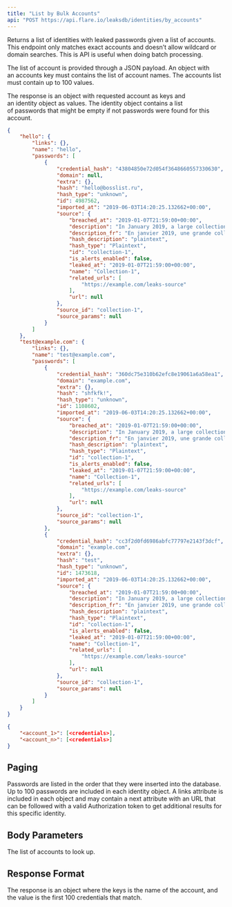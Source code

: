 ```yaml
---
title: "List by Bulk Accounts"
api: "POST https://api.flare.io/leaksdb/identities/by_accounts"
---
```



<GatedAccessFeatureAstp />

Returns a list of identities with leaked passwords given a list of accounts.
This endpoint only matches exact accounts and doesn’t allow wildcard or domain searches.
This is API is useful when doing batch processing.

The list of account is provided through a JSON payload.
An object with an accounts key must contains the list of account names.
The accounts list must contain up to 100 values.

The response is an object with requested account as keys and an identity object as values.
The identity object contains a list of passwords that might be empty if not passwords were found for this account.

<ResponseExample>

```json Response Example
{
    "hello": {
        "links": {},
        "name": "hello",
        "passwords": [
            {
                "credential_hash": "43804850e72d054f3648660557330630",
                "domain": null,
                "extra": {},
                "hash": "hello@bosslist.ru",
                "hash_type": "unknown",
                "id": 4987562,
                "imported_at": "2019-06-03T14:20:25.132662+00:00",
                "source": {
                    "breached_at": "2019-01-07T21:59:00+00:00",
                    "description": "In January 2019, a large collection of credential stuffing lists (combinations of email addresses and passwords used to hijack accounts on other services) was discovered being distributed on a popular hacking forum. The data contained almost 2.7 billion records including 773 million unique email addresses alongside passwords those addresses had used on other breached services.",
                    "description_fr": "En janvier 2019, une grande collection de listes de bourrage d'identifiants (combinaisons d'adresses \u00e9lectroniques et de mots de passe utilis\u00e9s pour prendre contr\u00f4le de comptes sur d'autres services) a \u00e9t\u00e9 diffus\u00e9e sur un forum de piratage populaire. Les donn\u00e9es contenaient pr\u00e8s de 2,7 milliards d'enregistrements, dont 773 millions d'adresses \u00e9lectroniques uniques aux c\u00f4t\u00e9s de mots de passe que ces adresses avaient utilis\u00e9s sur d'autres services ayant subi des br\u00e8ches de donn\u00e9es.",
                    "hash_description": "plaintext",
                    "hash_type": "Plaintext",
                    "id": "collection-1",
                    "is_alerts_enabled": false,
                    "leaked_at": "2019-01-07T21:59:00+00:00",
                    "name": "Collection-1",
                    "related_urls": [
                        "https://example.com/leaks-source"
                    ],
                    "url": null
                },
                "source_id": "collection-1",
                "source_params": null
            }
        ]
    },
    "test@example.com": {
        "links": {},
        "name": "test@example.com",
        "passwords": [
            {
                "credential_hash": "360dc75e310b62efc8e19061a6a58ea1",
                "domain": "example.com",
                "extra": {},
                "hash": "shfkfk!",
                "hash_type": "unknown",
                "id": 1108602,
                "imported_at": "2019-06-03T14:20:25.132662+00:00",
                "source": {
                    "breached_at": "2019-01-07T21:59:00+00:00",
                    "description": "In January 2019, a large collection of credential stuffing lists (combinations of email addresses and passwords used to hijack accounts on other services) was discovered being distributed on a popular hacking forum. The data contained almost 2.7 billion records including 773 million unique email addresses alongside passwords those addresses had used on other breached services.",
                    "description_fr": "En janvier 2019, une grande collection de listes de bourrage d'identifiants (combinaisons d'adresses \u00e9lectroniques et de mots de passe utilis\u00e9s pour prendre contr\u00f4le de comptes sur d'autres services) a \u00e9t\u00e9 diffus\u00e9e sur un forum de piratage populaire. Les donn\u00e9es contenaient pr\u00e8s de 2,7 milliards d'enregistrements, dont 773 millions d'adresses \u00e9lectroniques uniques aux c\u00f4t\u00e9s de mots de passe que ces adresses avaient utilis\u00e9s sur d'autres services ayant subi des br\u00e8ches de donn\u00e9es.",
                    "hash_description": "plaintext",
                    "hash_type": "Plaintext",
                    "id": "collection-1",
                    "is_alerts_enabled": false,
                    "leaked_at": "2019-01-07T21:59:00+00:00",
                    "name": "Collection-1",
                    "related_urls": [
                        "https://example.com/leaks-source"
                    ],
                    "url": null
                },
                "source_id": "collection-1",
                "source_params": null
            },
            {
                "credential_hash": "cc3f2d0fd6986abfc77797e2143f3dcf",
                "domain": "example.com",
                "extra": {},
                "hash": "test",
                "hash_type": "unknown",
                "id": 1473618,
                "imported_at": "2019-06-03T14:20:25.132662+00:00",
                "source": {
                    "breached_at": "2019-01-07T21:59:00+00:00",
                    "description": "In January 2019, a large collection of credential stuffing lists (combinations of email addresses and passwords used to hijack accounts on other services) was discovered being distributed on a popular hacking forum. The data contained almost 2.7 billion records including 773 million unique email addresses alongside passwords those addresses had used on other breached services.",
                    "description_fr": "En janvier 2019, une grande collection de listes de bourrage d'identifiants (combinaisons d'adresses \u00e9lectroniques et de mots de passe utilis\u00e9s pour prendre contr\u00f4le de comptes sur d'autres services) a \u00e9t\u00e9 diffus\u00e9e sur un forum de piratage populaire. Les donn\u00e9es contenaient pr\u00e8s de 2,7 milliards d'enregistrements, dont 773 millions d'adresses \u00e9lectroniques uniques aux c\u00f4t\u00e9s de mots de passe que ces adresses avaient utilis\u00e9s sur d'autres services ayant subi des br\u00e8ches de donn\u00e9es.",
                    "hash_description": "plaintext",
                    "hash_type": "Plaintext",
                    "id": "collection-1",
                    "is_alerts_enabled": false,
                    "leaked_at": "2019-01-07T21:59:00+00:00",
                    "name": "Collection-1",
                    "related_urls": [
                        "https://example.com/leaks-source"
                    ],
                    "url": null
                },
                "source_id": "collection-1",
                "source_params": null
            }
        ]
    }
}
```

```json Response Schema
{
    "<account_1>": [<credentials>],
    "<account_n>": [<credentials>]
}
```

</ResponseExample>


## Paging

Passwords are listed in the order that they were inserted into the database.
Up to 100 passwords are included in each identity object.
A links attribute is included in each object and may contain a next attribute with an URL that can be followed with a valid Authorization token to get additional results for this specific identity.

## Body Parameters

<ParamField body="accounts" type="string[]">
  The list of accounts to look up.
</ParamField>

## Response Format

The response is an object where the keys is the name of the account, and the value is the first 100 credentials that match.
